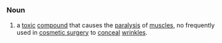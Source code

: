 =={{En}}==
===Noun===
# a [[toxic]] [[compound]] that causes the [[paralysis]] of [[muscle]]s, no frequently used in [[cosmetic surgery]] to [[conceal]] [[wrinkle]]s.